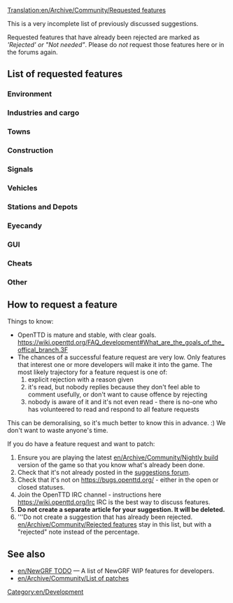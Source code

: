 [[Translation:en/Archive/Community/Requested features]]
 {{en/Outdated}}


This is a very incomplete list of previously discussed suggestions.

Requested features that have already been rejected are marked as '''Rejected' or "Not needed"''. Please do ''not'' request those features here or in the forums again. 

==List of requested features==

===Environment===
{{en/Archive/Community/Rf header}}
{{en/Archive/Community/Rf|All Climates World|not needed|36764|Rejected}}
{{en/Archive/Community/Rf|Remove Trees|90%|49326|Latest version of patch is r20180}}
{{en/Archive/Community/Rf|Trees growth reduced|90%|45502|Latest version of patch is r20180}}
{{en/Archive/Community/Rf|Create Realistic Heightmap|50%|33956|Latest version of patch is r13922}}
{{en/Archive/Community/Rf|[[en/Community/NewGRF/Day and Night Cycle]]|not needed|36929|Use [[en/Manual/NewGRF]]}}
{{en/Archive/Community/Rf|Grass on unused tracks|not needed|32285|Rejected}}
{{en/Archive/Community/Rf|Higher mountains in map|100%|40844|In trunk since r27010}}
{{en/Archive/Community/Rf|Improved Timetable Management|75%|39276|Latest version of patch is r17628}}
{{en/Archive/Community/Rf|Increase terraforming cost|not needed|8252|Use [[en/Manual/NewGRF]]}}
{{en/Archive/Community/Rf|Larger map sizes|100%|33137|4096x4096 in trunk since r26319, even larger maps are rejected}}
{{en/Archive/Community/Rf|More Map Settings (MMS)|50%|39899|Latest version of patch is r14439}}
{{en/Archive/Community/Rf|New Title Screen|100%|42044|Title screen is occasionally changed when releasing a new version}}
{{en/Archive/Community/Rf|Seasons|not needed|15487|NewGRF variable snowline supported since r9371}}
{{en/Archive/Community/Rf|Snow in temperate climate|not needed|24574|Rejected}}
{{en/Archive/Community/Rf|Tracking Viewport|75%|43473|Latest version of patch is r20082}}
{{en/Archive/Community/Rf|Underwater levels|50%|31576|Visible or not, Latest version of patch is r11127}}
{{en/Archive/Community/Rf|Weather|not needed|24574|Rejected}}
{{en/Archive/Community/Rf footer}}

===Industries and cargo===
{{en/Archive/Community/Rf header}}
{{en/Archive/Community/Rf|Changes to the Original Industries|not needed|37049|Use [[en/Manual/NewGRF]]}}
{{en/Archive/Community/Rf|Industry budgets|not needed|30898|Rejected}}
{{en/Archive/Community/Rf|New Industry Closures|not needed|36653|Use [[en/Manual/NewGRF]]}}
{{en/Archive/Community/Rf|[[en/Manual/Passenger and cargo distribution]]|100%|41992|Cargodest is dead.  Cargodist in trunk since r25361}}
{{en/Archive/Community/Rf footer}}

===Towns===
{{en/Archive/Community/Rf header}}
{{en/Archive/Community/Rf|Colour Town Ratings|75%|42598|Indicate Town Rating with colour in Title, latest version of patch is r18684}}
{{en/Archive/Community/Rf|Limit town growth|50%|32083|Latest version of patch is r9894 (old!)}}
{{en/Archive/Community/Rf|Maximum Town Size|75%|35219|Very similar to patch above, latest version of patch is r15815}}
{{en/Archive/Community/Rf|Minimum Town Distance|75%|33625|Latest version of patch is r18656}}
{{en/Archive/Community/Rf|New Town Grid|50%|40922|Latest version of patch is r15096}}
{{en/Archive/Community/Rf footer}}

===Construction===
{{en/Archive/Community/Rf header}}
{{en/Archive/Community/Rf|Better statue placement|100%|49413| In trunk! r19206}}
{{en/Archive/Community/Rf|Copy and paste|10%|41259|Rejected only in its current form, latest version of patch is r22255}}
{{en/Archive/Community/Rf|[[en/Archive/Community/Custom Bridgeheads]]|not needed|20211|Rejected}}
{{en/Archive/Community/Rf|Diagonal clearing and leveling|100%|19311| In trunk since r21500}}
{{en/Archive/Community/Rf|Diagonal level crossings|50%|26584|4=Also see [http://www.tt-forums.net/viewtopic.php?t=26385 TTDPatch suggestion], latest version of patch is r5911 (V. old!)}}
{{en/Archive/Community/Rf|Diagonal roads, tunnels, bridges|0%|7104|}}
{{en/Archive/Community/Rf|Enhanced tunnels|not needed|36661|Rejected}}
{{en/Archive/Community/Rf|Limit flattening to sea level|not needed|32295|4=Rejected}}
{{en/Archive/Community/Rf|Minimise autosignal gaps|100%|35443|In trunk since r24129}}
{{en/Archive/Community/Rf|Bridges between any land level|not needed|43188|Rejected}}
{{en/Archive/Community/Rf|Non-instant construction|not needed|32301|Rejected}}
{{en/Archive/Community/Rf|Purchase land faster|75%|29495|Drag a box, latest version of patch is r19990}}
{{en/Archive/Community/Rf|Realistic Level Crossing|not needed|39830|Use [[en/Manual/Signals]]}}
{{en/Archive/Community/Rf|[[en/Shared Tracks]]|75%|34292|Latest version of patch is r12346.}}
{{en/Archive/Community/Rf|[[en/Community/Patches/Under Water Tunnels|Underwater tunnels]]|75%|41775|Latest version of patch is r19518}}
{{en/Archive/Community/Rf|Undo feature|not needed|38377|Rejected.}}
{{en/Archive/Community/Rf|Close adjacent level crossings|50%|46091|Latest version of patch is r18359}}
{{en/Archive/Community/Rf footer}}

===Signals===
{{en/Archive/Community/Rf header}}
{{en/Archive/Community/Rf|Long Reserve PBS Signal|not needed|42675|Rejected}}
{{en/Archive/Community/Rf|Priority Path Signal (PPS)|not needed|40393|Rejected}}
{{en/Archive/Community/Rf|Route markers|not needed|30118|Rejected}}
{{en/Archive/Community/Rf|[[en/Community/Patches/Tunnel Signals|Signals in tunnels and on bridges]]|75%|41260|Latest version of patch is r24024}}
{{en/Archive/Community/Rf|Traffic Lights|not needed|36261|Rejected}}
{{en/Archive/Community/Rf|Multi-Aspect Signals (MAS)|not needed|45304|Rejected}}
{{en/Archive/Community/Rf|Signal Extensions (SignalEx)|75%|45208|General support for complex signal extension (i.e., programmable). Latest version of patch is r17618}}
{{en/Archive/Community/Rf footer}}

===Vehicles===
{{en/Archive/Community/Rf header}}
{{en/Archive/Community/Rf|More diesel smoke|100%|19896|In trunk since r20376}}
{{en/Archive/Community/Rf|Adjustable plane crash probability|not needed|32202|Rejected - use the cheat if necessary)}}
{{en/Archive/Community/Rf|Disable Train Reverse when waiting for too long|100%|40024|In trunk since r21962 (See also [[en/Community/Disable Train Reversing]])}}
{{en/Archive/Community/Rf|Easy conversion for different rail types|not needed|31622|Rejected}}
{{en/Archive/Community/Rf|Improved Breakdowns|75%|39518|Last version of patch is r19152}}
{{en/Archive/Community/Rf|Plane landing queues|75%|15502|Last version of the patch is r17510}}
{{en/Archive/Community/Rf|Ship Distance|50%|42758|Stop ships from going on top of each other, last version of patch is r16018}}
{{en/Archive/Community/Rf footer}}

===Stations and Depots===
{{en/Archive/Community/Rf header}}
{{en/Archive/Community/Rf|Airports built by parts|0%|29914|4=Look at [http://www.tt-forums.net/viewtopic.php?t=45654 NewGRF Airports] as well}}
{{en/Archive/Community/Rf|City owned airports|0%|20093|}}
{{en/Archive/Community/Rf|Close Airports|100%|33418|In trunk since r24127}}
{{en/Archive/Community/Rf|Display station coverage|0%|32363|}}
{{en/Archive/Community/Rf|Multi-track railway stations divided into platforms for improved vehicle ordering|not needed|46505|Rejected}}
{{en/Archive/Community/Rf|Drive through depots|not needed|42312|Rejected}}
{{en/Archive/Community/Rf|Infrastructure Sharing|75%|42254|}}
{{en/Archive/Community/Rf|Long train depots|not needed|34574|Use NewGRF}}
{{en/Archive/Community/Rf|RV (Road Vehicle) Waypoints|not needed|33179|Rejected - one can use "go via" orders on drive through road stops instead since r12689}}
{{en/Archive/Community/Rf|Sloped Stations|50%|41433|}}
{{en/Archive/Community/Rf|Stations on bridges|not needed|40606|Rejected}}
{{en/Archive/Community/Rf|Trains through non-stop stations / Whistle boards|not needed|38015|Rejected}}
{{en/Archive/Community/Rf|Upgrade airports|90%|35867|4=Also see [http://www.tt-forums.net/viewtopic.php?t=28962 Replace Airport] thread}}
{{en/Archive/Community/Rf footer}}

===Eyecandy===
{{en/Archive/Community/Rf header}}
{{en/Archive/Community/Rf|Completely shore|90%|34401|}}
{{en/Archive/Community/Rf|NewObjects|100%|49783|Implemented in r20673}}
{{en/Archive/Community/Rf footer}}

===GUI===
{{en/Archive/Community/Rf header}}
{{en/Archive/Community/Rf|OpenTTD GUI Re-arrangement|50%|3826|Project Page: http://dev.openttdcoop.org/projects/openttd-gui}}
{{en/Archive/Community/Rf|Advanced expenses column|10%|31455|}}
{{en/Archive/Community/Rf|Better graphs|75%|31984|}}
{{en/Archive/Community/Rf|Clean up patch options|10%|32191|}}
{{en/Archive/Community/Rf|Configurable hotkeys|100%|38343|In trunk since r20055 and related commits}}
{{en/Archive/Community/Rf|[[en/Community/Patches/Font selection GUI]]|75%|29766|}}
{{en/Archive/Community/Rf|Improvement for GUI toolbar|0%|40843|}}
{{en/Archive/Community/Rf|Longer history of finances|not needed|21079|Rejected}}
{{en/Archive/Community/Rf|Multiplayer server list filtering|90%|43160|Latest version of patch is r22449.}}
{{en/Archive/Community/Rf|New Chat Window|50%|40927|}}
{{en/Archive/Community/Rf|New Station Building GUI|50%|41222|}}
{{en/Archive/Community/Rf|New Station GUI|50%|40419|}}
{{en/Archive/Community/Rf|NewGRF GUI Window 2|50%|35001|}}
{{en/Archive/Community/Rf|Toggle Terrain on Minimap|100%|42257|In trunk since r18665}}
{{en/Archive/Community/Rf footer}}

===Cheats===
{{en/Archive/Community/Rf header}}
{{en/Archive/Community/Rf|Local authority doesn't reject you|90%|30807|}}
{{en/Archive/Community/Rf footer}}

===Other===
{{en/Archive/Community/Rf header}}
{{en/Archive/Community/Rf|Leasing|not needed|49389|Rejected}}
{{en/Archive/Community/Rf|Adjustable day length|50%|42432}}
{{en/Archive/Community/Rf|Alphabetized openttd.cfg|50%|32164|}}
{{en/Archive/Community/Rf|Auto-download NewGrfs|not needed|32764|Use centralised [[en/Archive/Community/Content Service]] (BaNaNaS) instead.}}
{{en/Archive/Community/Rf|Better save game naming convention|10%|32308}}
{{en/Archive/Community/Rf|Built-in goals|not needed|43698|Use GameScript}}
{{en/Archive/Community/Rf|Code optimizations|50%|32319|4=Train collision detection is slow. Also see [http://www.tt-forums.net/viewtopic.php?t=27925 here] (in trunk since r10111) and [http://www.tt-forums.net/viewtopic.php?p=594775#594775 here]}}
{{en/Archive/Community/Rf|Competitive Play|not needed|42572|Use GameScript}}
{{en/Archive/Community/Rf|Draw on Map|not needed|42784|Rejected}}
{{en/Archive/Community/Rf|Improved Loans|not needed|36184|Rejected}}
{{en/Archive/Community/Rf|Load/Save Company Info|50%|40457|Save information about companies and load it back}}
{{en/Archive/Community/Rf|More Conditional Orders|50%|38317}}
{{en/Archive/Community/Rf|Multicore support|rejected|37064|}}
{{en/Archive/Community/Rf|New Sound Mixer|75%|37448|orudge}}
{{en/Archive/Community/Rf|OpenGL Blitter|50%|38151|}}
{{en/Archive/Community/Rf|[Real stock market]|not needed|69780|Rejected}}
{{en/Archive/Community/Rf|Station/track templates|not needed|25037|Rejected}}
{{en/Archive/Community/Rf footer}}

==How to request a feature==

Things to know:

* OpenTTD is mature and stable, with clear goals. https://wiki.openttd.org/FAQ_development#What_are_the_goals_of_the_offical_branch.3F
* The chances of a successful feature request are very low.  Only features that interest one or more developers will make it into the game.  The most likely trajectory for a feature request is one of:
*# explicit rejection with a reason given
*# it's read, but nobody replies because they don't feel able to comment usefully, or don't want to cause offence by rejecting
*# nobody is aware of it and it's not even read - there is no-one who has volunteered to read and respond to all feature requests

This can be demoralising, so it's much better to know this in advance. :)  We don't want to waste anyone's time.

If you do have a feature request and want to patch:
#Ensure you are playing the latest [[en/Archive/Community/Nightly build]] version of the game so that you know what's already been done.
#Check that it's not already posted in the [http://www.tt-forums.net/viewforum.php?f=32 suggestions forum].
#Check that it's not on https://bugs.openttd.org/ - either  in the open or closed statuses.
#Join the OpenTTD IRC channel - instructions here https://wiki.openttd.org/Irc IRC is the best way to discuss features.
#'''Do not create a separate article for your suggestion. It will be deleted.'''
#'''Do not create a suggestion that has already been rejected. [[en/Archive/Community/Rejected features]] stay in this list, but with a "rejected" note instead of the percentage.

==See also==
* [[en/NewGRF TODO]] &mdash; A list of NewGRF WIP features for developers.
* [[en/Archive/Community/List of patches]]

[[Category:en/Development]]